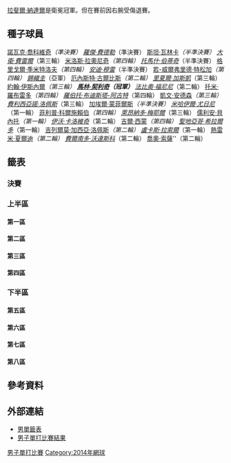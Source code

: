 {{GrandSlamEvents|2014|美國網球公開賽|
 | defchamp = {{flagicon|ESP}} [[拉斐爾·納達爾|拉斐爾·納達爾]]
 | champ  = {{flagicon|CRO}} [[馬林·契利奇|馬林·契利奇]]
 | runner = {{flagicon|JPN}} [[錦織圭|錦織圭]]
 | score  = 6–3, 6–3, 6–3
 | before_name = 美國網球公開賽男子單打比賽
 | after_name = 美國網球公開賽男子單打比賽
}}

{{main|2014年美國網球公開賽}}

[[拉斐爾·納達爾|拉斐爾·納達爾]]是衛冕冠軍。但在賽前因右腕受傷退賽。

== 種子球員 ==
{{col-begin}}
{{col-2}}
{{seeds|1|1}} {{flagicon|SRB}} [[諾瓦克·喬科維奇|諾瓦克·喬科維奇]]''（準決賽）
{{seeds|2|8}} {{flagicon|SUI}} [[羅傑·費德勒|羅傑·費德勒]]''（準決賽）
{{seeds|3|3}} {{flagicon|SUI}} [[斯坦·瓦林卡|斯坦·瓦林卡]]''（半準決賽）
{{seeds|4|6}} {{flagicon|ESP}} [[大衛·費雷爾|大衛·費雷爾]]''（第三輪）
{{seeds|5|4}} {{flagicon|CAN}} [[米洛斯·拉奧尼奇|米洛斯·拉奧尼奇]]''（第四輪）
{{seeds|6|5}} {{flagicon|CZE}} [[托馬什·伯蒂奇|托馬什·伯蒂奇]]''（半準決賽）
{{seeds|7|7}} {{flagicon|BUL}} [[格里戈爾·季米特洛夫|格里戈爾·季米特洛夫]]''（第四輪）
{{seeds|8|2}} {{flagicon|GBR}} [[安迪·穆雷|安迪·穆雷]]''（半準決賽）
{{seeds|9|2}} {{flagicon|FRA}} [[若-威爾弗里德·特松加|若-威爾弗里德·特松加]]''（第四輪）
{{seeds|10|4}} {{flagicon|JPN}} [[錦織圭|錦織圭]]''（亞軍）
{{seeds|11|5}} {{flagicon|LAT}} [[厄內斯特·古爾比斯|厄內斯特·古爾比斯]]''（第二輪） 
{{seeds|12|7}} {{flagicon|FRA}} [[里夏爾·加斯凱|里夏爾·加斯凱]]''（第三輪）
{{seeds|13|1}} {{flagicon|USA}} [[約翰·伊斯內爾|約翰·伊斯內爾]]''（第三輪）
{{seeds|14|6}} {{flagicon|CRO}} '''[[馬林·契利奇|馬林·契利奇]]（冠軍）'''
{{seeds|15|8}} {{flagicon|ITA}} [[法比奧·福尼尼|法比奧·福尼尼]]''（第二輪）
{{seeds|16|3}} {{flagicon|ESP}} [[托米·羅布雷多|托米·羅布雷多]]''（第四輪）
{{col-2}}
{{seeds|17|8}} {{flagicon|ESP}} [[羅伯托·布迪斯塔-阿古特|羅伯托·布迪斯塔-阿古特]]''（第四輪）
{{seeds|18|6}} {{flagicon|RSA}} [[凱文·安德森|凱文·安德森]]''（第三輪）
{{seeds|19|5}} {{flagicon|ESP}} [[費利西亞諾·洛佩斯|費利西亞諾·洛佩斯]]''（第三輪）
{{seeds|20|7}} {{flagicon|FRA}} [[加埃爾·蒙菲爾斯|加埃爾·蒙菲爾斯]]''（半準決賽）
{{seeds|21|3}} {{flagicon|RUS}} [[米哈伊爾·尤日尼|米哈伊爾·尤日尼]]''（第一輪）
{{seeds|22|1}} {{flagicon|GER}} [[菲利普·科爾施賴伯|菲利普·科爾施賴伯]]''（第四輪）
{{seeds|23|4}} {{flagicon|ARG}} [[萊昂納多·梅耶爾|萊昂納多·梅耶爾]]''（第三輪）
{{seeds|24|2}} {{flagicon|FRA}} [[儒利安·貝內托|儒利安·貝內托]]''（第一輪）
{{seeds|25|8}} {{flagicon|CRO}} [[伊沃·卡洛維奇|伊沃·卡洛維奇]]''（第二輪）
{{seeds|26|6}} {{flagicon|FRA}} [[吉爾·西蒙|吉爾·西蒙]]''（第四輪）
{{seeds|27|5}} {{flagicon|COL}} [[聖地亞哥·希拉爾多|聖地亞哥·希拉爾多]]''（第一輪）
{{seeds|28|1}} {{flagicon|ESP}} [[吉列爾莫·加西亞·洛佩斯|吉列爾莫·加西亞·洛佩斯]]''（第二輪）
{{seeds|29|4}} {{flagicon|CZE}} [[盧卡斯·拉索爾|盧卡斯·拉索爾]]''（第一輪）
{{seeds|30|3}} {{flagicon|FRA}} [[熱雷米·夏爾迪|熱雷米·夏爾迪]]''（第二輪）
{{seeds|31|2}} {{flagicon|ESP}} [[費爾南多·沃達斯科|費爾南多·沃達斯科]]''（第二輪）
{{seeds|32|7}} {{flagicon|POR}} [[喬奧·索薩|喬奧·索薩]]''（第二輪）
{{col-end}}

==籤表==
{{Draw key}}

===決賽===
{{8TeamBracket-Tennis5
| RD1=八強
| RD2=四強
| RD3=決賽
| team-width=175

| RD1-seed1=1
| RD1-team1={{flagicon|SRB}} '''[[諾瓦克·喬科維奇|諾瓦克·喬科維奇]]'''
| RD1-score1-1='''7<sup>7'''</sup>
| RD1-score1-2=6<sup>1</sup>
| RD1-score1-3='''6'''
| RD1-score1-4='''6'''
| RD1-score1-5=
| RD1-seed2=8
| RD1-team2={{flagicon|GBR}} [[安迪·莫瑞|安迪·莫瑞]]
| RD1-score2-1=6<sup>1</sup>
| RD1-score2-2='''7<sup>7</sup>
| RD1-score2-3=2
| RD1-score2-4=4
| RD1-score2-5=

| RD1-seed3=3
| RD1-team3={{flagicon|SUI}} [[斯坦·瓦林卡|斯坦·瓦林卡]]
| RD1-score3-1='''6
| RD1-score3-2=5
| RD1-score3-3=6<sup>7</sup>
| RD1-score3-4='''7<sup>7'''</sup>
| RD1-score3-5=4
| RD1-seed4=10
| RD1-team4='''{{flagicon|JPN}} [[錦織圭|錦織圭]]
| RD1-score4-1=3
| RD1-score4-2='''7
| RD1-score4-3='''7<sup>9</sup>
| RD1-score4-4=6<sup>5</sup>
| RD1-score4-5='''6

| RD1-seed5=6
| RD1-team5={{flagicon|CZE}} [[托馬什·貝爾迪赫|托馬什·貝爾迪赫]]
| RD1-score5-1=2
| RD1-score5-2=4
| RD1-score5-3=6<sup>4</sup>
| RD1-score5-4=
| RD1-score5-5=
| RD1-seed6=14
| RD1-team6={{flagicon|CRO}} [[馬林·契利奇|馬林·契利奇]]
| RD1-score6-1='''6
| RD1-score6-2='''6
| RD1-score6-3='''7<sup>7</sup>
| RD1-score6-4=
| RD1-score6-5=

| RD1-seed7=20
| RD1-team7={{flagicon|FRA}} [[加埃爾·蒙菲爾斯|加埃爾·蒙菲爾斯]]
| RD1-score7-1='''6
| RD1-score7-2='''6
| RD1-score7-3=4
| RD1-score7-4=5
| RD1-score7-5=2
| RD1-seed8=2
| RD1-team8={{flagicon|SUI}} [[羅傑·費德勒|羅傑·費德勒]]
| RD1-score8-1=4
| RD1-score8-2=3
| RD1-score8-3='''6
| RD1-score8-4='''7
| RD1-score8-5='''6

| RD2-seed1=1
| RD2-team1={{flagicon|SRB}} [[諾瓦克·喬科維奇|諾瓦克·喬科維奇]]
| RD2-score1-1=4
| RD2-score1-2='''6
| RD2-score1-3=6<sup>4</sup>
| RD2-score1-4=3
| RD2-score1-5=
| RD2-seed2=10
| RD2-team2='''{{flagicon|JPN}} [[錦織圭|錦織圭]]
| RD2-score2-1='''6
| RD2-score2-2=1
| RD2-score2-3='''7<sup>7</sup>
| RD2-score2-4='''6
| RD2-score2-5=

| RD2-seed3=14
| RD2-team3='''{{flagicon|CRO}} [[馬林·契利奇|馬林·契利奇]]
| RD2-score3-1='''6
| RD2-score3-2='''6
| RD2-score3-3='''6
| RD2-score3-4=
| RD2-score3-5=
| RD2-seed4=2
| RD2-team4={{flagicon|SUI}} [[羅傑·費德勒|羅傑·費德勒]]
| RD2-score4-1=3
| RD2-score4-2=4
| RD2-score4-3=4
| RD2-score4-4=
| RD2-score4-5=

| RD3-seed1=10
| RD3-team1={{flagicon|JPN}} [[錦織圭|錦織圭]]
| RD3-score1-1=3
| RD3-score1-2=3
| RD3-score1-3=3
| RD3-score1-4=
| RD3-score1-5=
| RD3-seed2=14
| RD3-team2={{flagicon|CRO}} '''[[馬林·契利奇|馬林·契利奇]]
| RD3-score2-1='''6
| RD3-score2-2='''6
| RD3-score2-3='''6
| RD3-score2-4=
| RD3-score2-5=
}}

===上半區===
====第一區====
{{16TeamBracket-Compact-Tennis5
| RD1=第一輪
| RD2=第二輪
| RD3=第三輪
| RD4=第四輪
| RD1-seed01=1
| RD1-team01={{flagicon|SRB}} '''[[諾瓦克·喬科維奇|諾瓦克·喬科維奇]]
| RD1-score01-1='''6
| RD1-score01-2='''6
| RD1-score01-3='''6
| RD1-score01-4=
| RD1-score01-5=
| RD1-seed02=
| RD1-team02={{flagicon|ARG}} [[迪亞哥·塞巴斯蒂安·施瓦茲曼|迪亞哥·塞巴斯蒂安·施瓦茲曼]]
| RD1-score02-1=1
| RD1-score02-2=2
| RD1-score02-3=4
| RD1-score02-4=
| RD1-score02-5=

| RD1-seed03=
| RD1-team03={{flagicon|LUX}} [[吉爾·穆勒|吉爾·穆勒]]
| RD1-score03-1='''7<sup>9</sup>
| RD1-score03-2=5
| RD1-score03-3=6<sup>6</sup>
| RD1-score03-4='''7<sup>7</sup>
| RD1-score03-5=1
| RD1-seed04=
| RD1-team04='''{{flagicon|FRA}} [[保羅-亨利·馬蒂厄|保羅-亨利·馬蒂厄]]'''
| RD1-score04-1=6<sup>7</sup>
| RD1-score04-2='''7
| RD1-score04-3='''7<sup>8</sup>
| RD1-score04-4=6<sup>5</sup>
| RD1-score04-5='''6

| RD1-seed05=
| RD1-team05={{flagicon|ARG}} [[馬西莫·岡薩雷斯|馬西莫·岡薩雷斯]]
| RD1-score05-1=2
| RD1-score05-2='''6
| RD1-score05-3=4
| RD1-score05-4='''6
| RD1-score05-5=3
| RD1-seed06=
| RD1-team06='''{{flagicon|USA}} [[薩姆·奎里|薩姆·奎里]]
| RD1-score06-1='''6
| RD1-score06-2=4
| RD1-score06-3='''6
| RD1-score06-4=4
| RD1-score06-5='''6

| RD1-seed07=
| RD1-team07={{flagicon|TPE}} [[盧彥勳|盧彥勳]]
| RD1-score07-1=4
| RD1-score07-2=2
| RD1-score07-3=2
| RD1-score07-4=
| RD1-score07-5=
| RD1-seed08=28
| RD1-team08='''{{flagicon|ESP}} [[吉列爾莫·加西亞·洛佩斯|吉列爾莫·加西亞·洛佩斯]]
| RD1-score08-1='''6
| RD1-score08-2='''6
| RD1-score08-3='''6
| RD1-score08-4=
| RD1-score08-5=

| RD1-seed09=22
| RD1-team09='''{{nowrap|{{flagicon|GER}} [[菲利普·科爾施賴伯|菲利普·科爾施賴伯]]}}
| RD1-score09-1='''6
| RD1-score09-2='''7<sup>7</sup>
| RD1-score09-3='''6
| RD1-score09-4=
| RD1-score09-5=
| RD1-seed10=Q
| RD1-team10={{flagicon|ARG}} [[法昆多·巴尼斯|法昆多·巴尼斯]]
| RD1-score10-1=2
| RD1-score10-2=6<sup>3</sup>
| RD1-score10-3=3
| RD1-score10-4=
| RD1-score10-5=

| RD1-seed11=WC
| RD1-team11='''{{flagicon|FRA}} [[米卡埃爾·洛德拉|米卡埃爾·洛德拉]]
| RD1-score11-1='''6
| RD1-score11-2='''6
| RD1-score11-3='''7
| RD1-score11-4=
| RD1-score11-5=
| RD1-seed12=
| RD1-team12={{nowrap|{{flagicon|ESP}} [[丹尼爾·希梅諾-特拉維爾|丹尼爾·希梅諾-特拉維爾]]}}
| RD1-score12-1=4
| RD1-score12-2=3
| RD1-score12-3=5
| RD1-score12-4=
| RD1-score12-5=

| RD1-seed13=
| RD1-team13={{flagicon|KAZ}} [[米哈伊爾·庫庫什金|米哈伊爾·庫庫什金]]
| RD1-score13-1='''6
| RD1-score13-2='''6
| RD1-score13-3=3
| RD1-score13-4=3
| RD1-score13-5=5
| RD1-seed14=
| RD1-team14='''{{flagicon|GER}} [[楊-萊納德·史卓夫|楊-萊納德·史卓夫]]
| RD1-score14-1=2
| RD1-score14-2=3
| RD1-score14-3='''6
| RD1-score14-4='''6
| RD1-score14-5='''7

| RD1-seed15=WC
| RD1-team15={{flagicon|USA}} [[馬科斯·吉隆|馬科斯·吉隆]]
| RD1-score15-1=6<sup>5</sup>
| RD1-score15-2=2
| RD1-score15-3=6<sup>2</sup>
| RD1-score15-4=
| RD1-score15-5=
| RD1-seed16=13
| RD1-team16='''{{flagicon|USA}} [[約翰·伊斯內爾|約翰·伊斯內爾]]
| RD1-score16-1='''7<sup>7</sup>
| RD1-score16-2='''6
| RD1-score16-3='''7<sup>7</sup>
| RD1-score16-4=
| RD1-score16-5=

| RD2-seed01=1
| RD2-team01='''{{flagicon|SRB}} [[諾瓦克·喬科維奇|諾瓦克·喬科維奇]]
| RD2-score01-1='''6
| RD2-score01-2='''6
| RD2-score01-3='''6
| RD2-score01-4=
| RD2-score01-5=
| RD2-seed02=
| RD2-team02={{flagicon|FRA}} [[保羅-亨利·馬蒂厄|保羅-亨利·馬蒂厄]]
| RD2-score02-1=1
| RD2-score02-2=3
| RD2-score02-3=0
| RD2-score02-4=
| RD2-score02-5=

| RD2-seed03=
| RD2-team03='''{{flagicon|USA}} [[薩姆·奎里|薩姆·奎里]]
| RD2-score03-1='''6
| RD2-score03-2='''6
| RD2-score03-3='''6
| RD2-score03-4=
| RD2-score03-5=
| RD2-seed04=28
| RD2-team04={{flagicon|ESP}} [[吉列爾莫·加西亞·洛佩斯|吉列爾莫·加西亞·洛佩斯]]
| RD2-score04-1=3
| RD2-score04-2=4
| RD2-score04-3=4
| RD2-score04-4=
| RD2-score04-5=

| RD2-seed05=22
| RD2-team05='''{{nowrap|{{flagicon|GER}} [[菲利普·科爾施賴伯|菲利普·科爾施賴伯]]}}
| RD2-score05-1='''6
| RD2-score05-2=0
| RD2-score05-3=
| RD2-score05-4=
| RD2-score05-5=
| RD2-seed06=WC
| RD2-team06={{flagicon|FRA}} [[米卡埃爾·洛德拉|米卡埃爾·洛德拉]]
| RD2-score06-1=2
| RD2-score06-2=0<sup>r</sup>
| RD2-score06-3=
| RD2-score06-4=
| RD2-score06-5=

| RD2-seed07=
| RD2-team07={{flagicon|GER}} [[楊-萊納德·史卓夫|楊-萊納德·史卓夫]]
| RD2-score07-1=6<sup>5</sup>
| RD2-score07-2=4
| RD2-score07-3=2
| RD2-score07-4=
| RD2-score07-5=
| RD2-seed08=13
| RD2-team08='''{{flagicon|USA}} [[約翰·伊斯內爾|約翰·伊斯內爾]]
| RD2-score08-1='''7<sup>7</sup>
| RD2-score08-2='''6
| RD2-score08-3='''6
| RD2-score08-4=
| RD2-score08-5=

| RD3-seed01=1
| RD3-team01='''{{flagicon|SRB}} [[諾瓦克·喬科維奇|諾瓦克·喬科維奇]]
| RD3-score01-1='''6
| RD3-score01-2='''6
| RD3-score01-3='''6
| RD3-score01-4=
| RD3-score01-5=
| RD3-seed02=
| RD3-team02={{flagicon|USA}} [[薩姆·奎里|薩姆·奎里]]
| RD3-score02-1=3
| RD3-score02-2=2
| RD3-score02-3=2
| RD3-score02-4=
| RD3-score02-5=

| RD3-seed03=22
| RD3-team03='''{{nowrap|{{flagicon|GER}} [[菲利普·科爾施賴伯|菲利普·科爾施賴伯]]}}
| RD3-score03-1='''7<sup>7</sup>
| RD3-score03-2=4
| RD3-score03-3='''7<sup>7</sup>
| RD3-score03-4='''7<sup>7</sup>
| RD3-score03-5=
| RD3-seed04=13
| RD3-team04={{flagicon|USA}} [[約翰·伊斯內爾|約翰·伊斯內爾]]
| RD3-score04-1=6<sup>4</sup>
| RD3-score04-2='''6
| RD3-score04-3=6<sup>2</sup>
| RD3-score04-4=6<sup>4</sup>
| RD3-score04-5=

| RD4-seed01=1
| RD4-team01='''{{flagicon|SRB}} [[諾瓦克·喬科維奇|諾瓦克·喬科維奇]]
| RD4-score01-1='''6
| RD4-score01-2='''7
| RD4-score01-3='''6
| RD4-score01-4=
| RD4-score01-5=
| RD4-seed02=22
| RD4-team02={{nowrap|{{flagicon|GER}} [[菲利普·科爾施賴伯|菲利普·科爾施賴伯]]}}
| RD4-score02-1=1
| RD4-score02-2=5
| RD4-score02-3=4
| RD4-score02-4=
| RD4-score02-5=
}}

====第二區====
{{16TeamBracket-Compact-Tennis5
| RD1=第一輪
| RD2=第二輪
| RD3=第三輪
| RD4=第四輪

| RD1-seed01=9
| RD1-team01='''{{flagicon|FRA}} [[若-威爾弗里德·特松加|若-威爾弗里德·特松加]]
| RD1-score01-1='''6
| RD1-score01-2=4
| RD1-score01-3='''7<sup>7</sup>
| RD1-score01-4='''6
| RD1-score01-5=
| RD1-seed02=
| RD1-team02={{flagicon|ARG}} [[胡安·摩納哥|胡安·摩納哥]]
| RD1-score02-1=3
| RD1-score02-2='''6
| RD1-score02-3=6<sup>2</sup>
| RD1-score02-4=1
| RD1-score02-5=

| RD1-seed03=Q
| RD1-team03={{flagicon|IRL}} {{link-en|James McGee|James McGee (tennis)}}
| RD1-score03-1='''6
| RD1-score03-2=2
| RD1-score03-3=1
| RD1-score03-4=6<sup>3</sup>
| RD1-score03-5=
| RD1-seed04=
| RD1-team04='''{{flagicon|KAZ}} [[亞歷山大·內多維耶斯索夫|亞歷山大·內多維耶斯索夫]]
| RD1-score04-1=4
| RD1-score04-2='''6
| RD1-score04-3='''6
| RD1-score04-4='''7<sup>7</sup>
| RD1-score04-5=

| RD1-seed05= 
| RD1-team05='''{{nowrap|{{flagicon|ESP}} [[巴勃羅·卡雷尼奧-巴斯達|巴勃羅·卡雷尼奧-巴斯達]]}}
| RD1-score05-1='''6
| RD1-score05-2=4
| RD1-score05-3='''6
| RD1-score05-4='''7<sup>7</sup>
| RD1-score05-5=
| RD1-seed06=Q
| RD1-team06={{flagicon|GER}} [[安德烈亞斯·貝克|安德烈亞斯·貝克]]
| RD1-score06-1=3
| RD1-score06-2='''6
| RD1-score06-3=2
| RD1-score06-4=6<sup>0</sup>
| RD1-score06-5=

| RD1-seed07= 
| RD1-team07='''{{flagicon|FRA}} [[伯諾瓦·帕爾雷|伯諾瓦·帕爾雷]]
| RD1-score07-1='''7<sup>7</sup>
| RD1-score07-2=5
| RD1-score07-3='''6
| RD1-score07-4=4
| RD1-score07-5='''6
| RD1-seed08=24
| RD1-team08={{flagicon|FRA}} [[儒利安·貝內托|儒利安·貝內托]]
| RD1-score08-1=6<sup>4</sup>
| RD1-score08-2='''7
| RD1-score08-3=4
| RD1-score08-4='''6
| RD1-score08-5=4

| RD1-seed09=31
| RD1-team09='''{{flagicon|ESP}} [[費爾南多·貝爾達斯科|費爾南多·貝爾達斯科]]
| RD1-score09-1='''6
| RD1-score09-2=3
| RD1-score09-3='''7
| RD1-score09-4=1
| RD1-score09-5='''6
| RD1-seed10=
| RD1-team10={{flagicon|SLO}} [[布拉澤·羅拉|布拉澤·羅拉]]
| RD1-score10-1=3
| RD1-score10-2='''6
| RD1-score10-3=5
| RD1-score10-4='''6
| RD1-score10-5=4

| RD1-seed11=
| RD1-team11={{flagicon|USA}} [[布拉德利·克拉恩|布拉德利·克拉恩]]
| RD1-score11-1=4
| RD1-score11-2='''6
| RD1-score11-3=3
| RD1-score11-4=5
| RD1-score11-5=
| RD1-seed12=
| RD1-team12='''{{flagicon|RUS}} [[安德烈·庫茲涅佐夫_(網球運動員)|安德烈·庫茲涅佐夫]]
| RD1-score12-1='''6
| RD1-score12-2=4
| RD1-score12-3='''6
| RD1-score12-4='''7
| RD1-score12-5=

| RD1-seed13=Q
| RD1-team13='''{{flagicon|GER}} [[馬蒂亞斯·巴興格|馬蒂亞斯·巴興格]]
| RD1-score13-1='''6
| RD1-score13-2='''6
| RD1-score13-3='''6
| RD1-score13-4=
| RD1-score13-5=
| RD1-seed14=
| RD1-team14={{flagicon|CZE}} [[拉德克·史坦帕尼克|拉德克·史坦帕尼克]]
| RD1-score14-1=3
| RD1-score14-2=2
| RD1-score14-3=2
| RD1-score14-4=
| RD1-score14-5=

| RD1-seed15=
| RD1-team15={{flagicon|NED}} [[羅賓·哈塞|羅賓·哈塞]]
| RD1-score15-1=3
| RD1-score15-2=6<sup>6</sup>
| RD1-score15-3='''6
| RD1-score15-4=5
| RD1-score15-5=
| RD1-seed16=8
| RD1-team16='''{{flagicon|GBR}} [[安迪·莫瑞|安迪·莫瑞]]
| RD1-score16-1='''6
| RD1-score16-2='''7<sup>8</sup>
| RD1-score16-3=1
| RD1-score16-4='''7
| RD1-score16-5=

| RD2-seed01=9
| RD2-team01='''{{flagicon|FRA}} [[若-威爾弗里德·特松加|若-威爾弗里德·特松加]]
| RD2-score01-1='''6
| RD2-score01-2='''6
| RD2-score01-3='''6
| RD2-score01-4=
| RD2-score01-5=
| RD2-seed02=
| RD2-team02={{flagicon|KAZ}} [[亞歷山大·內多維耶斯索夫|亞歷山大·內多維耶斯索夫]]
| RD2-score02-1=3
| RD2-score02-2=4
| RD2-score02-3=4
| RD2-score02-4=
| RD2-score02-5=

| RD2-seed03=
| RD2-team03='''{{nowrap|{{flagicon|ESP}} [[巴勃羅·卡雷尼奧-巴斯達|巴勃羅·卡雷尼奧-巴斯達]]}}
| RD2-score03-1='''6
| RD2-score03-2='''6
| RD2-score03-3=3
| RD2-score03-4='''6
| RD2-score03-5=
| RD2-seed04=
| RD2-team04={{flagicon|FRA}} [[伯諾瓦·帕爾雷|伯諾瓦·帕爾雷]]
| RD2-score04-1=1
| RD2-score04-2=4
| RD2-score04-3='''6
| RD2-score04-4=3
| RD2-score04-5=

| RD2-seed05=31
| RD2-team05={{flagicon|ESP}} [[費爾南多·貝爾達斯科|費爾南多·貝爾達斯科]]
| RD2-score05-1=3
| RD2-score05-2='''6
| RD2-score05-3='''6
| RD2-score05-4=5
| RD2-score05-5=3
| RD2-seed06=
| RD2-team06='''{{flagicon|RUS}} [[安德烈·庫茲涅佐夫_(網球運動員)|安德烈·庫茲涅佐夫]]
| RD2-score06-1='''6
| RD2-score06-2=4
| RD2-score06-3=4
| RD2-score06-4='''7
| RD2-score06-5='''6

| RD2-seed07=Q
| RD2-team07={{flagicon|GER}} [[馬蒂亞斯·巴興格|馬蒂亞斯·巴興格]]
| RD2-score07-1=3
| RD2-score07-2=3
| RD2-score07-3=4
| RD2-score07-4=
| RD2-score07-5=
| RD2-seed08=8
| RD2-team08='''{{flagicon|GBR}} [[安迪·莫瑞|安迪·莫瑞]]
| RD2-score08-1='''6
| RD2-score08-2='''6
| RD2-score08-3='''6
| RD2-score08-4=
| RD2-score08-5=

| RD3-seed01=9
| RD3-team01='''{{flagicon|FRA}} [[若-威爾弗里德·特松加|若-威爾弗里德·特松加]]
| RD3-score01-1='''6
| RD3-score01-2='''6
| RD3-score01-3='''6
| RD3-score01-4=
| RD3-score01-5=
| RD3-seed02=
| RD3-team02={{nowrap|{{flagicon|ESP}} [[巴勃羅·卡雷尼奧-巴斯達|巴勃羅·卡雷尼奧-巴斯達]]}}
| RD3-score02-1=4
| RD3-score02-2=4
| RD3-score02-3=4
| RD3-score02-4=
| RD3-score02-5=

| RD3-seed03=
| RD3-team03={{flagicon|RUS}} [[安德烈·庫茲涅佐夫_(網球運動員)|安德烈·庫茲涅佐夫]]
| RD3-score03-1=1
| RD3-score03-2=5
| RD3-score03-3='''6
| RD3-score03-4=2
| RD3-score03-5=
| RD3-seed04=8
| RD3-team04='''{{flagicon|GBR}} [[安迪·莫瑞|安迪·莫瑞]]
| RD3-score04-1='''6
| RD3-score04-2='''7
| RD3-score04-3=4
| RD3-score04-4='''6
| RD3-score04-5=

| RD4-seed01=9
| RD4-team01={{nowrap|{{flagicon|FRA}} [[若-威爾弗里德·特松加|若-威爾弗里德·特松加]]}}
| RD4-score01-1=5
| RD4-score01-2=5
| RD4-score01-3=4
| RD4-score01-4=
| RD4-score01-5=
| RD4-seed02=8
| RD4-team02='''{{flagicon|GBR}} [[安迪·莫瑞|安迪·莫瑞]]
| RD4-score02-1='''7
| RD4-score02-2='''7
| RD4-score02-3='''6
| RD4-score02-4=
| RD4-score02-5=
}}

====第三區====
{{16TeamBracket-Compact-Tennis5
| RD1=第一輪
| RD2=第二輪
| RD3=第三輪
| RD4=第四輪

| RD1-seed01=3
| RD1-team01='''{{flagicon|SUI}} [[斯坦·瓦林卡|斯坦·瓦林卡]] 
| RD1-score01-1='''6
| RD1-score01-2='''7<sup>8</sup>
| RD1-score01-3='''7<sup>7</sup>
| RD1-score01-4=
| RD1-score01-5=
| RD1-seed02=
| RD1-team02={{flagicon|CZE}} [[吉力·維斯利|吉力·維斯利]]
| RD1-score02-1=2
| RD1-score02-2=6<sup>6</sup>
| RD1-score02-3=6<sup>3</sup>
| RD1-score02-4=
| RD1-score02-5=

| RD1-seed03=
| RD1-team03='''{{flagicon|BRA}} [[托馬斯·貝魯奇|托馬斯·貝魯奇]]
| RD1-score03-1='''7<sup>7</sup>
| RD1-score03-2='''6
| RD1-score03-3='''6
| RD1-score03-4=
| RD1-score03-5=
| RD1-seed04=
| RD1-team04={{flagicon|FRA}} [[尼古拉·馬俞|尼古拉·馬俞]]
| RD1-score04-1=6<sup>4</sup>
| RD1-score04-2=4
| RD1-score04-3=1
| RD1-score04-4=
| RD1-score04-5=

| RD1-seed05=
| RD1-team05='''{{flagicon|SLO}} [[布拉日·卡夫契維奇|布拉日·卡夫契維奇]]
| RD1-score05-1='''7
| RD1-score05-2='''6
| RD1-score05-3='''6
| RD1-score05-4=
| RD1-score05-5=
| RD1-seed06=
| RD1-team06={{flagicon|USA}} [[唐納德·揚|唐納德·揚]]
| RD1-score06-1=5
| RD1-score06-2=4
| RD1-score06-3=4
| RD1-score06-4=
| RD1-score06-5=

| RD1-seed07=
| RD1-team07={{flagicon|COL}} [[亞歷杭德羅·法亞|亞歷杭德羅·法亞]]
| RD1-score07-1='''7<sup>7</sup>
| RD1-score07-2=2
| RD1-score07-3=5
| RD1-score07-4=4
| RD1-score07-5=
| RD1-seed08=30
| RD1-team08='''{{flagicon|FRA}} [[熱雷米·夏爾迪|熱雷米·夏爾迪]]
| RD1-score08-1=6<sup>5</sup>
| RD1-score08-2='''6
| RD1-score08-3='''7
| RD1-score08-4='''6
| RD1-score08-5=

| RD1-seed09=21
| RD1-team09={{flagicon|RUS}} [[米哈伊爾·尤日尼|米哈伊爾·尤日尼]]
| RD1-score09-1=5
| RD1-score09-2=6<sup>4</sup>
| RD1-score09-3='''6
| RD1-score09-4=6<sup>1</sup>
| RD1-score09-5=
| RD1-seed10=
| RD1-team10='''{{flagicon|AUS}} [[尼克·基爾喬斯|尼克·基爾喬斯]]
| RD1-score10-1='''7
| RD1-score10-2='''7<sup>7</sup>
| RD1-score10-3=2
| RD1-score10-4='''7<sup>7</sup>
| RD1-score10-5=

| RD1-seed11=
| RD1-team11={{flagicon|UKR}} [[謝爾蓋·斯坦高夫斯基|謝爾蓋·斯坦高夫斯基]]
| RD1-score11-1=3
| RD1-score11-2=1
| RD1-score11-3=4
| RD1-score11-4=
| RD1-score11-5=
| RD1-seed12=
| RD1-team12='''{{flagicon|ITA}} [[安德烈亞斯·塞皮|安德烈亞斯·塞皮]]
| RD1-score12-1='''6
| RD1-score12-2='''6
| RD1-score12-3='''6
| RD1-score12-4=
| RD1-score12-5=

| RD1-seed13=
| RD1-team13='''{{flagicon|ITA}} [[西莫內·博萊利|西莫內·博萊利]]
| RD1-score13-1=2
| RD1-score13-2='''6
| RD1-score13-3='''6
| RD1-score13-4=3
| RD1-score13-5='''6
| RD1-seed14=
| RD1-team14={{flagicon|CAN}} [[華塞克·波斯比希爾|華塞克·波斯比希爾]]
| RD1-score14-1='''6
| RD1-score14-2=4
| RD1-score14-3=2
| RD1-score14-4='''6
| RD1-score14-5=3

| RD1-seed15=
| RD1-team15={{nowrap|{{flagicon|FRA}} [[愛德華·羅傑-瓦塞林|愛德華·羅傑-瓦塞林]]}}
| RD1-score15-1=4
| RD1-score15-2=3
| RD1-score15-3=4
| RD1-score15-4=
| RD1-score15-5=
| RD1-seed16=16
| RD1-team16='''{{flagicon|ESP}} [[托米·羅布雷多|托米·羅布雷多]]
| RD1-score16-1='''6
| RD1-score16-2='''6
| RD1-score16-3='''6
| RD1-score16-4=
| RD1-score16-5=

| RD2-seed01=3
| RD2-team01='''{{nowrap|{{flagicon|SUI}} [[斯坦·瓦林卡|斯坦·瓦林卡]]}}
| RD2-score01-1='''6
| RD2-score01-2='''6
| RD2-score01-3=3
| RD2-score01-4='''7<sup>7</sup>
| RD2-score01-5=
| RD2-seed02=
| RD2-team02={{flagicon|BRA}} [[托馬斯·貝魯奇|托馬斯·貝魯奇]]
| RD2-score02-1=3
| RD2-score02-2=4
| RD2-score02-3='''6
| RD2-score02-4=6<sup>1</sup>
| RD2-score02-5=

| RD2-seed03=
| RD2-team03='''{{flagicon|SLO}} [[布拉日·卡夫契維奇|布拉日·卡夫契維奇]]
| RD2-score03-1='''6
| RD2-score03-2='''7<sup>8</sup>
| RD2-score03-3='''6
| RD2-score03-4=
| RD2-score03-5=
| RD2-seed04=30
| RD2-team04={{flagicon|FRA}} [[熱雷米·夏爾迪|熱雷米·夏爾迪]]
| RD2-score04-1=2
| RD2-score04-2=6<sup>6</sup>
| RD2-score04-3=3
| RD2-score04-4=
| RD2-score04-5=

| RD2-seed05=
| RD2-team05='''{{flagicon|AUS}} [[尼克·基爾喬斯|尼克·基爾喬斯]]'''
| RD2-score05-1='''6
| RD2-score05-2='''7<sup>7</sup>
| RD2-score05-3='''6
| RD2-score05-4=
| RD2-score05-5=
| RD2-seed06=
| RD2-team06={{flagicon|ITA}} [[安德烈亞斯·塞皮|安德烈亞斯·塞皮]]
| RD2-score06-1=4
| RD2-score06-2=6<sup>2</sup>
| RD2-score06-3=4
| RD2-score06-4=
| RD2-score06-5=

| RD2-seed07=
| RD2-team07={{flagicon|ITA}} [[西莫內·博萊利|西莫內·博萊利]]
| RD2-score07-1='''7
| RD2-score07-2='''7<sup>7</sup>
| RD2-score07-3=4
| RD2-score07-4=3
| RD2-score07-5=2
| RD2-seed08=16
| RD2-team08='''{{flagicon|ESP}} [[托米·羅布雷多|托米·羅布雷多]]
| RD2-score08-1=5
| RD2-score08-2=6<sup>5</sup>
| RD2-score08-3='''6
| RD2-score08-4='''6
| RD2-score08-5='''6

| RD3-seed01=3
| RD3-team01='''{{nowrap|{{flagicon|SUI}} [[斯坦·瓦林卡|斯坦·瓦林卡]]}}
| RD3-score01-1=<small>w/o</small>
| RD3-score01-2=
| RD3-score01-3=
| RD3-score01-4=
| RD3-score01-5=
| RD3-seed02=
| RD3-team02={{flagicon|SLO}} [[布拉日·卡夫契維奇|布拉日·卡夫契維奇]]
| RD3-score02-1=
| RD3-score02-2=
| RD3-score02-3=
| RD3-score02-4=
| RD3-score02-5=

| RD3-seed03=
| RD3-team03={{flagicon|AUS}} [[尼克·基爾喬斯|尼克·基爾喬斯]]
| RD3-score03-1='''6
| RD3-score03-2=3
| RD3-score03-3=6<sup>4</sup>
| RD3-score03-4=3
| RD3-score03-5=
| RD3-seed04=16
| RD3-team04='''{{flagicon|ESP}} [[托米·羅布雷多|托米·羅布雷多]]
| RD3-score04-1=3
| RD3-score04-2='''6
| RD3-score04-3='''7<sup>7</sup>
| RD3-score04-4='''6
| RD3-score04-5=

| RD4-seed01=3
| RD4-team01='''{{nowrap|{{flagicon|SUI}} [[斯坦·瓦林卡|斯坦·瓦林卡]]}}
| RD4-score01-1='''7
| RD4-score01-2=4
| RD4-score01-3='''7<sup>9</sup>
| RD4-score01-4='''6
| RD4-score01-5=
| RD4-seed02=16
| RD4-team02={{flagicon|ESP}} [[托米·羅布雷多|托米·羅布雷多]]
| RD4-score02-1=5
| RD4-score02-2='''6
| RD4-score02-3=6<sup>7</sup>
| RD4-score02-4=2
| RD4-score02-5=
}}

====第四區====
{{16TeamBracket-Compact-Tennis5
| RD1=第一輪
| RD2=第二輪
| RD3=第三輪
| RD4=第四輪

| RD1-seed01=10
| RD1-team01='''{{flagicon|JPN}} [[錦織圭|錦織圭]]
| RD1-score01-1='''6
| RD1-score01-2='''6
| RD1-score01-3='''6
| RD1-score01-4=
| RD1-score01-5=
| RD1-seed02=WC
| RD1-team02={{flagicon|USA}} [[韋恩·奧德斯尼克|韋恩·奧德斯尼克]]
| RD1-score02-1=2
| RD1-score02-2=4
| RD1-score02-3=2
| RD1-score02-4=
| RD1-score02-5=

| RD1-seed03=
| RD1-team03='''{{flagicon|ESP}} [[巴勃羅·安杜哈爾|巴勃羅·安杜哈爾]]
| RD1-score03-1='''6
| RD1-score03-2=3
| RD1-score03-3='''6
| RD1-score03-4=0
| RD1-score03-5=
| RD1-seed04=
| RD1-team04={{flagicon|USA}} [[傑克·索克|傑克·索克]]
| RD1-score04-1=4
| RD1-score04-2='''6
| RD1-score04-3=1
| RD1-score04-4=0<sup>r</sup>
| RD1-score04-5=

| RD1-seed05=
| RD1-team05='''{{flagicon|AUS}} [[馬修·伊布登|馬修·伊布登]]
| RD1-score05-1='''6
| RD1-score05-2='''6
| RD1-score05-3='''7<sup>7</sup>
| RD1-score05-4=
| RD1-score05-5=
| RD1-seed06=
| RD1-team06={{flagicon|GER}} [[托比亞斯·卡姆克|托比亞斯·卡姆克]]
| RD1-score06-1=4
| RD1-score06-2=3
| RD1-score06-3=6<sup>2</sup>
| RD1-score06-4=
| RD1-score06-5=

| RD1-seed07=
| RD1-team07={{flagicon|ESP}} [[阿爾伯特·蒙塔涅斯|阿爾伯特·蒙塔涅斯]]
| RD1-score07-1=2
| RD1-score07-2=0<sup>r</sup>
| RD1-score07-3=
| RD1-score07-4=
| RD1-score07-5=
| RD1-seed08=23
| RD1-team08='''{{flagicon|ARG}} [[萊昂納多·梅耶爾|萊昂納多·梅耶爾]]
| RD1-score08-1='''6
| RD1-score08-2=3
| RD1-score08-3=
| RD1-score08-4=
| RD1-score08-5=

| RD1-seed09=29
| RD1-team09={{flagicon|CZE}} [[盧卡斯·拉索爾|盧卡斯·拉索爾]]
| RD1-score09-1=4
| RD1-score09-2=1
| RD1-score09-3=2
| RD1-score09-4=
| RD1-score09-5=
| RD1-seed10=Q
| RD1-team10='''{{flagicon|CRO}} [[博爾納·丘里奇|博爾納·丘里奇]]
| RD1-score10-1='''6
| RD1-score10-2='''6
| RD1-score10-3='''6
| RD1-score10-4=
| RD1-score10-5=

| RD1-seed11=
| RD1-team11='''{{nowrap|{{flagicon|DOM}} [[維克多·埃斯特雷亞·布爾戈斯|維克多·埃斯特雷亞·布爾戈斯]]}}
| RD1-score11-1=2
| RD1-score11-2='''6
| RD1-score11-3='''6
| RD1-score11-4='''6
| RD1-score11-5=
| RD1-seed12=
| RD1-team12={{flagicon|NED}} [[伊戈爾·賽斯靈|伊戈爾·賽斯靈]]
| RD1-score12-1='''6
| RD1-score12-2=4
| RD1-score12-3=3
| RD1-score12-4=2
| RD1-score12-5=

| RD1-seed13=Q
| RD1-team13='''{{flagicon|GER}} [[彼得·高若尼茲克|彼得·高若尼茲克]]
| RD1-score13-1='''6
| RD1-score13-2='''6
| RD1-score13-3='''6
| RD1-score13-4=
| RD1-score13-5=
| RD1-seed14=
| RD1-team14={{flagicon|GER}} [[班傑明·貝克爾|班傑明·貝克爾]]
| RD1-score14-1=2
| RD1-score14-2=4
| RD1-score14-3=2
| RD1-score14-4=
| RD1-score14-5=

| RD1-seed15=Q
| RD1-team15={{flagicon|JPN}} {{link-en|Taro Daniel|Taro Daniel}}
| RD1-score15-1=3
| RD1-score15-2=2
| RD1-score15-3=6<sup>1</sup>
| RD1-score15-4=
| RD1-score15-5=
| RD1-seed16=5
| RD1-team16='''{{flagicon|CAN}} [[米洛斯·拉奧尼奇|米洛斯·拉奧尼奇]]
| RD1-score16-1='''6
| RD1-score16-2='''6
| RD1-score16-3='''7<sup>7</sup>
| RD1-score16-4=
| RD1-score16-5=

| RD2-seed01=10
| RD2-team01='''{{flagicon|JPN}} [[錦織圭|錦織圭]]
| RD2-score01-1='''6
| RD2-score01-2='''6
| RD2-score01-3=0
| RD2-score01-4=
| RD2-score01-5=
| RD2-seed02=
| RD2-team02={{flagicon|ESP}} [[巴勃羅·安杜哈爾|巴勃羅·安杜哈爾]]
| RD2-score02-1=4
| RD2-score02-2=1
| RD2-score02-3=0<sup>r</sup>
| RD2-score02-4=
| RD2-score02-5=

| RD2-seed03=
| RD2-team03={{flagicon|AUS}} [[馬修·伊布登|馬修·伊布登]]
| RD2-score03-1=1
| RD2-score03-2=3
| RD2-score03-3=4
| RD2-score03-4=
| RD2-score03-5=
| RD2-seed04=23
| RD2-team04='''{{flagicon|ARG}} [[萊昂納多·梅耶爾|萊昂納多·梅耶爾]]
| RD2-score04-1='''6
| RD2-score04-2='''6
| RD2-score04-3='''6
| RD2-score04-4=
| RD2-score04-5=

| RD2-seed05=Q
| RD2-team05={{flagicon|CRO}} [[博爾納·丘里奇|博爾納·丘里奇]]
| RD2-score05-1=6<sup>2</sup>
| RD2-score05-2='''6
| RD2-score05-3=4
| RD2-score05-4=2
| RD2-score05-5=
| RD2-seed06=
| RD2-team06='''{{nowrap|{{flagicon|DOM}} [[維克多·埃斯特雷亞·布爾戈斯|維克多·埃斯特雷亞·布爾戈斯]]}}
| RD2-score06-1='''7<sup>7</sup>
| RD2-score06-2=4
| RD2-score06-3='''6
| RD2-score06-4='''6
| RD2-score06-5=

| RD2-seed07=Q
| RD2-team07={{flagicon|GER}} [[彼得·高若尼茲克|彼得·高若尼茲克]]
| RD2-score07-1=6<sup>4</sup>
| RD2-score07-2='''7
| RD2-score07-3=4
| RD2-score07-4=6<sup>3</sup>
| RD2-score07-5=
| RD2-seed08=5
| RD2-team08='''{{flagicon|CAN}} [[米洛斯·拉奧尼奇|米洛斯·拉奧尼奇]]
| RD2-score08-1='''7<sup>7</sup>
| RD2-score08-2=5
| RD2-score08-3='''6
| RD2-score08-4='''7<sup>7</sup>
| RD2-score08-5=

| RD3-seed01=10
| RD3-team01='''{{flagicon|JPN}} [[錦織圭|錦織圭]]
| RD3-score01-1='''6
| RD3-score01-2='''6
| RD3-score01-3='''6
| RD3-score01-4=
| RD3-score01-5=
| RD3-seed02=23
| RD3-team02={{flagicon|ARG}} [[萊昂納多·梅耶爾|萊昂納多·梅耶爾]]
| RD3-score02-1=4
| RD3-score02-2=2
| RD3-score02-3=3
| RD3-score02-4=
| RD3-score02-5=

| RD3-seed03=
| RD3-team03={{nowrap|{{flagicon|DOM}} [[維克多·埃斯特雷亞·布爾戈斯|維克多·埃斯特雷亞·布爾戈斯]]}}
| RD3-score03-1=6<sup>5</sup>
| RD3-score03-2=6<sup>5</sup>
| RD3-score03-3=6<sup>3</sup>
| RD3-score03-4=
| RD3-score03-5=
| RD3-seed04=5
| RD3-team04='''{{flagicon|CAN}} [[米洛斯·拉奧尼奇|米洛斯·拉奧尼奇]]
| RD3-score04-1='''7<sup>7</sup>
| RD3-score04-2='''7<sup>7</sup>
| RD3-score04-3='''7<sup>7</sup>
| RD3-score04-4=
| RD3-score04-5=

| RD4-seed01=10
| RD4-team01='''{{nowrap|{{flagicon|JPN}} [[錦織圭|錦織圭]]}}
| RD4-score01-1=4
| RD4-score01-2='''7<sup>7</sup>
| RD4-score01-3=6<sup>6</sup>
| RD4-score01-4='''7
| RD4-score01-5='''6
| RD4-seed02=5
| RD4-team02={{flagicon|CAN}} [[米洛斯·拉奧尼奇|米洛斯·拉奧尼奇]]
| RD4-score02-1='''6
| RD4-score02-2=6<sup>4</sup>
| RD4-score02-3='''7<sup>8</sup>
| RD4-score02-4=5
| RD4-score02-5=4
}}

===下半區===
====第五區====
{{16TeamBracket-Compact-Tennis5
| RD1=第一輪
| RD2=第二輪
| RD3=第三輪
| RD4=第四輪
| RD1-seed01=6
| RD1-team01='''{{flagicon|CZE}} [[托馬什·伯蒂奇|托馬什·伯蒂奇]]
| RD1-score01-1='''6
| RD1-score01-2='''6
| RD1-score01-3='''6
| RD1-seed2=
| RD1-team02={{flagicon|AUS}} [[萊頓·休伊特|萊頓·休伊特]]
| RD1-score02-1=3
| RD1-score02-2=4
| RD1-score02-3=3
| RD1-seed03=Q
| RD1-team03={{flagicon|BEL}} [[史提夫·達爾西斯|史提夫·達爾西斯]]
| RD1-score03-1='''6
| RD1-score03-2='''6
| RD1-score03-3=6<sup>5</sup>
| RD1-score03-4=5
| RD1-score03-5=4
| RD1-seed4=
| RD1-team04='''{{flagicon|SVK}} [[馬丁·克里贊|馬丁·克里贊]]
| RD1-score04-1=3
| RD1-score04-2=2
| RD1-score04-3='''7<sup>7</sup>
| RD1-score04-4='''7
| RD1-score04-5='''6
| RD1-seed5=
| RD1-team05={{flagicon|RUS}} [[伊夫尼·多斯科伊|伊夫尼·多斯科伊]]
| RD1-score05-1='''6
| RD1-score05-2=6<sup>6</sup>
| RD1-score05-3='''6
| RD1-score05-4=3
| RD1-score05-5=4
| RD1-seed06=Q
| RD1-team06='''{{flagicon|RUS}} [[亞歷山大·庫卓亞賽夫|亞歷山大·庫卓亞賽夫]]
| RD1-score06-1=2
| RD1-score06-2='''7<sup>8</sup>
| RD1-score06-3=3
| RD1-score06-4='''6
| RD1-score06-5='''6
| RD1-seed7=
| RD1-team07='''{{flagicon|RUS}} [[泰穆拉茲·加巴什維利|泰穆拉茲·加巴什維利]]
| RD1-score07-1='''6
| RD1-score07-2=1
| RD1-score07-3='''7<sup>8</sup>
| RD1-score07-4='''6
| RD1-seed08=27
| RD1-team08={{flagicon|COL}} [[聖地亞哥·希拉爾多|聖地亞哥·希拉爾多]]
| RD1-score08-1=3
| RD1-score08-2='''6
| RD1-score08-3=6<sup>6</sup>
| RD1-score08-4=3
| RD1-seed09=19
| RD1-team09='''{{flagicon|ESP}} [[費利西亞諾·洛佩斯|費利西亞諾·洛佩斯]]
| RD1-score09-1=1
| RD1-score09-2='''7
| RD1-score09-3=2
| RD1-score09-4='''6
| RD1-score09-5=1
| RD1-seed10=
| RD1-team10={{flagicon|CRO}} [[伊萬·多迪格|伊萬·多迪格]]
| RD1-score10-1='''6
| RD1-score10-2=5
| RD1-score10-3='''6
| RD1-score10-4=4
| RD1-score10-5=1<sup>r</sup>
| RD1-seed11=
| RD1-team11={{flagicon|USA}} [[斯蒂夫·約翰遜|斯蒂夫·約翰遜]]
| RD1-score11-1=2
| RD1-score11-2='''6
| RD1-score11-3='''7
| RD1-score11-4=1<sup>r</sup>
| RD1-seed12=Q
| RD1-team12='''{{flagicon|JPN}} [[伊藤龍馬|伊藤龍馬]]
| RD1-score12-1='''6
| RD1-score12-2=3
| RD1-score12-3=5
| RD1-score12-4=4
| RD1-seed13=
| RD1-team13={{flagicon|SVK}} [[盧卡斯·拉科|盧卡斯·拉科]]
| RD1-score13-1=3
| RD1-score13-2=3
| RD1-score13-3=2
| RD1-seed14=
| RD1-team14='''{{flagicon|AUT}} [[多米尼克·蒂姆|多米尼克·蒂姆]]
| RD1-score14-1='''6
| RD1-score14-2='''6
| RD1-score14-3='''6
| RD1-seed15
| RD1-team15={{nowrap|{{flagicon|FRA}} [[肯尼·德·斯查佩普|肯尼·德·斯查佩普]]}}
| RD1-score15-1=1
| RD1-score15-2=4
| RD1-score15-3=2
| RD1-seed16=11
| RD1-team16='''{{flagicon|LAT}} [[厄內斯特·古爾比斯|厄內斯特·古爾比斯]]
| RD1-score16-1='''6
| RD1-score16-2='''6
| RD1-score16-3='''6
| RD2-seed01=6
| RD2-team01='''{{flagicon|CZE}} [[托馬什·伯蒂奇|托馬什·伯蒂奇]]
| RD2-score01-1='''6
| RD2-score01-2=4
| RD2-score01-3='''6
| RD2-score01-4=3
| RD2-score01-5='''6
| RD2-seed02=
| RD2-team02={{flagicon|SVK}} [[馬丁·克里贊|馬丁·克里贊]]
| RD2-score02-1=3
| RD2-score02-2='''6
| RD2-score02-3=2
| RD2-score02-4='''6
| RD2-score02-5=3
| RD2-seed03=
| RD2-team03={{flagicon|RUS}} [[亞歷山大·庫卓亞賽夫|亞歷山大·庫卓亞賽夫]]
| RD2-score03-1=1
| RD2-score03-2=4
| RD2-score03-3=6<sup>4</sup>
| RD2-seed04=
| RD2-team04='''{{flagicon|RUS}} [[泰穆拉茲·加巴什維利|泰穆拉茲·加巴什維利]]
| RD2-score04-1='''6
| RD2-score04-2='''6
| RD2-score04-3='''7<sup>7</sup>
| RD2-seed05=19
| RD2-team05='''{{flagicon|ESP}} [[費利西亞諾·洛佩斯|費利西亞諾·洛佩斯]]
| RD2-score05-1='''6
| RD2-score05-2=3
| RD2-score05-3='''6
| RD2-score05-4='''7<sup>7</sup>
| RD2-seed06=
| RD2-team06={{flagicon|JPN}} [[伊藤龍馬|伊藤龍馬]]
| RD2-score06-1=4
| RD2-score06-2='''6
| RD2-score06-3=4
| RD2-score06-4=6<sup>4</sup>
| RD2-seed07=
| RD2-team07='''{{flagicon|AUT}} [[多米尼克·蒂姆|多米尼克·蒂姆]]
| RD2-score07-1=4
| RD2-score07-2=3
| RD2-score07-3='''6
| RD2-score07-4='''6
| RD2-score07-5='''6
| RD2-seed08=11
| RD2-team08={{flagicon|LAT}} [[厄內斯特·古爾比斯|厄內斯特·古爾比斯]]
| RD2-score08-1='''6
| RD2-score08-2='''6
| RD2-score08-3=4
| RD2-score08-4=3
| RD2-score08-5=3
| RD3-seed01=6
| RD3-team01='''{{flagicon|CZE}} [[托馬什·伯蒂奇|托馬什·伯蒂奇]]
| RD3-score01-1='''6
| RD3-score01-2='''6
| RD3-score01-3='''6
| RD3-seed02=
| RD3-team02={{flagicon|RUS}} [[泰穆拉茲·加巴什維利|泰穆拉茲·加巴什維利]]
| RD3-score02-1=3
| RD3-score02-2=2
| RD3-score02-3=4
| RD3-seed03=19
| RD3-team03={{flagicon|ESP}} [[費利西亞諾·洛佩斯|費利西亞諾·洛佩斯]]
| RD3-score03-1=4
| RD3-score03-2=2
| RD3-score03-3=3
| RD3-seed04=
| RD3-team04='''{{flagicon|AUT}} [[多米尼克·蒂姆|多米尼克·蒂姆]]
| RD3-score04-1='''6
| RD3-score04-2='''6
| RD3-score04-3='''6
| RD4-seed01=6
| RD4-team01='''{{flagicon|CZE}} [[托馬什·伯蒂奇|托馬什·伯蒂奇]]
| RD4-score01-1='''6
| RD4-score01-2='''6
| RD4-score01-3='''6
| RD4-seed02=
| RD4-team02={{flagicon|AUT}} [[多米尼克·蒂姆|多米尼克·蒂姆]]
| RD4-score02-1=1
| RD4-score02-2=2
| RD4-score02-3=4
}}

====第六區====
{{16TeamBracket-Compact-Tennis5
| RD1=第一輪
| RD2=第二輪
| RD3=第三輪
| RD4=第四輪

| RD1-seed01=14
| RD1-team01='''{{flagicon|CRO}} [[馬林·契利奇|馬林·契利奇]]
| RD1-score01-1='''6
| RD1-score01-2=3
| RD1-score01-3= 
| RD1-seed2= 
| RD1-team02={{flagicon|CYP}} [[馬科斯·巴格達蒂斯|馬科斯·巴格達蒂斯]]
| RD1-score02-1=3
| RD1-score02-2=1<sup>r</sup>
| RD1-score02-3= 
| RD1-seed3=Q
| RD1-team03='''{{flagicon|UKR}} [[伊利亞·馬爾琴科|伊利亞·馬爾琴科]]
| RD1-score03-1='''7<sup>7</sup>
| RD1-score03-2=4
| RD1-score03-3='''7<sup>15</sup>
| RD1-score03-4='''7<sup>7</sup>
| RD1-seed04=Q
| RD1-team04={{flagicon|SUI}} [[馬可·丘迪內利|馬可·丘迪內利]]
| RD1-score04-1=6<sup>3</sup>
| RD1-score04-2='''6
| RD1-score04-3=6<sup>13</sup>
| RD1-score04-4=6<sup>4</sup>
| RD1-seed5= 
| RD1-team05='''{{flagicon|POL}} [[傑西·詹努維克茲|傑西·詹努維克茲]]
| RD1-score05-1='''6
| RD1-score05-2='''7
| RD1-score05-3=5
| RD1-score05-4='''7
| RD1-seed6= 
| RD1-team06={{flagicon|SRB}} [[杜尚·拉約維奇|杜尚·拉約維奇]]
| RD1-score06-1=3
| RD1-score06-2=5
| RD1-score06-3='''7
| RD1-score06-4=5
| RD1-seed7= 
| RD1-team07={{flagicon|URU}} [[巴勃羅·奎瓦斯|巴勃羅·奎瓦斯]]
| RD1-score07-1= 
| RD1-score07-2='''7<sup>7</sup>
| RD1-score07-3='''6
| RD1-score07-4=2
| RD1-score07-5=6<sup>1</sup>
| RD1-seed08=18
| RD1-team08='''{{flagicon|RSA}} [[凱文·安德森|凱文·安德森]]
| RD1-score08-1='''6
| RD1-score08-2=6<sup>3</sup>
| RD1-score08-3=4
| RD1-score08-4='''6
| RD1-score08-5='''7<sup>7</sup>
| RD1-seed09=26
| RD1-team09='''{{flagicon|FRA}} [[吉爾·西蒙|吉爾·西蒙]]
| RD1-score09-1='''6
| RD1-score09-2='''6
| RD1-score09-3='''6
| RD1-seed10=Q
| RD1-team10={{flagicon|MDA}} [[拉度·亞伯特|拉度·亞伯特]]
| RD1-score10-1=3
| RD1-score10-2=4
| RD1-score10-3=2
| RD1-seed11=WC
| RD1-team11={{flagicon|USA}} [[諾亞·魯賓|諾亞·魯賓]]
| RD1-score11-1=4
| RD1-score11-2=3
| RD1-score11-3=0
| RD1-seed12= 
| RD1-team12='''{{flagicon|ARG}}[[費德里科·德爾波尼斯|費德里科·德爾波尼斯]]
| RD1-score12-1='''6
| RD1-score12-2='''6
| RD1-score12-3='''6
| RD1-seed13=WC
| RD1-team13='''{{flagicon|AUS}} [[伯納德·托米奇|伯納德·托米奇]]
| RD1-score13-1='''7<sup>7</sup>
| RD1-score13-2='''6
| RD1-score13-3='''7<sup>7</sup>
| RD1-seed14= 
| RD1-team14={{flagicon|GER}} [[達斯汀·布朗_(網球運動員)|達斯汀·布朗 (網球運動員)]]
| RD1-score14-1=6<sup>2</sup>
| RD1-score14-2=4
| RD1-score14-3=6<sup>3</sup>
| RD1-seed15= 
| RD1-team15={{flagicon|BIH}} [[達米爾·德祖赫|達米爾·德祖赫]]
| RD1-score15-1=1
| RD1-score15-2=2
| RD1-score15-3='''6
| RD1-score15-4=2
| RD1-seed16=4
| RD1-team16='''{{flagicon|ESP}} [[大衛·費雷爾|大衛·費雷爾]]
| RD1-score16-1='''6
| RD1-score16-2='''6
| RD1-score16-3=2
| RD1-score16-4='''6
| RD2-seed01=14
| RD2-team01='''{{flagicon|CRO}} [[馬林·契利奇|馬林·契利奇]]
| RD2-score01-1='''7<sup>7</sup>
| RD2-score01-2='''6
| RD2-score01-3='''6
| RD2-seed02=Q
| RD2-team02={{flagicon|UKR}} [[伊利亞·馬爾琴科|伊利亞·馬爾琴科]]
| RD2-score02-1=6<sup>2</sup>
| RD2-score02-2=2
| RD2-score02-3=4
| RD2-seed03= 
| RD2-team03={{flagicon|POL}} [[傑西·詹努維克茲|傑西·詹努維克茲]]
| RD2-score03-1='''7<sup>8</sup>
| RD2-score03-2=2
| RD2-score03-3=1
| RD2-score03-4=3
| RD2-seed04=18
| RD2-team04='''{{flagicon|RSA}} [[凱文·安德森|凱文·安德森]]
| RD2-score04-1=6<sup>6</sup>
| RD2-score04-2='''6
| RD2-score04-3='''6
| RD2-score04-4='''6
| RD2-seed05=26
| RD2-team05='''{{flagicon|FRA}} [[吉爾·西蒙|吉爾·西蒙]]
| RD2-score05-1='''6
| RD2-score05-2=3
| RD2-score05-3='''7
| RD2-score05-4='''6
| RD2-seed06= 
| RD2-team06={{flagicon|ARG}}[[費德里科·德爾波尼斯|費德里科·德爾波尼斯]]
| RD2-score06-1=4
| RD2-score06-2='''6
| RD2-score06-3=5
| RD2-score06-4=1
| RD2-seed07=WC
| RD2-team07={{flagicon|AUS}} [[伯納德·托米奇|伯納德·托米奇]]
| RD2-score07-1= 
| RD2-score07-2= 
| RD2-score07-3= 
| RD2-seed08=4
| RD2-team08='''{{flagicon|ESP}} [[大衛·費雷爾|大衛·費雷爾]]
| RD2-score08-1=<small>w/o</small>
| RD2-score08-2= 
| RD2-score08-3= 
| RD3-seed01=14
| RD3-team01='''{{flagicon|CRO}} [[馬林·契利奇|馬林·契利奇]]
| RD3-score01-1='''6
| RD3-score01-2=3
| RD3-score01-3='''6
| RD3-score01-4='''6
| RD3-seed02=18
| RD3-team02={{flagicon|RSA}} [[凱文·安德森|凱文·安德森]]
| RD3-score02-1=3
| RD3-score02-2='''6
| RD3-score02-3=3
| RD3-score02-4=4
| RD3-seed03=26
| RD3-team03='''{{flagicon|FRA}} [[吉爾·西蒙|吉爾·西蒙]]
| RD3-score03-1='''6
| RD3-score03-2=3
| RD3-score03-3='''6
| RD3-score03-4='''6
| RD3-seed04=4
| RD3-team04={{flagicon|ESP}} [[大衛·費雷爾|大衛·費雷爾]]
| RD3-score04-1=3
| RD3-score04-2='''6
| RD3-score04-3=1
| RD3-score04-4=3
| RD4-seed01=14
| RD4-team01='''{{flagicon|CRO}} [[馬林·契利奇|馬林·契利奇]]
| RD4-score01-1=5
| RD4-score01-2='''7<sup>7</sup>
| RD4-score01-3='''6
| RD4-score01-4=3
| RD4-score01-5='''6
| RD4-seed02=26
| RD4-team02={{flagicon|FRA}} [[吉爾·西蒙|吉爾·西蒙]]
| RD4-score02-1='''7
| RD4-score02-2=6<sup>3</sup>
| RD4-score02-3=4
| RD4-score02-4='''6
| RD4-score02-5=3
}}

====第七區====
{{16TeamBracket-Compact-Tennis5
| RD1=第一輪
| RD2=第二輪
| RD3=第三輪
| RD4=第四輪

| RD1-seed01=7
| RD1-team01='''{{flagicon|BUL}} [[格里戈爾·季米特洛夫|格里戈爾·季米特洛夫]]
| RD1-score01-1='''6
| RD1-score01-2='''7<sup>7</sup>
| RD1-score01-3='''6
| RD1-team02={{flagicon|USA}} [[瑞恩·哈里森|瑞恩·哈里森]]
| RD1-score02-1=2
| RD1-score02-2=6<sup>4</sup>
| RD1-score02-3=2
| RD1-seed3= 
| RD1-team03={{flagicon|ARG}} [[卡洛斯·貝洛克|卡洛斯·貝洛克]]
| RD1-score03-1='''6
| RD1-score03-2=2
| RD1-score03-3=3
| RD1-score03-4=5
| RD1-seed4= 
| RD1-team04='''{{flagicon|ISR}} [[杜迪·塞拉|杜迪·塞拉]]
| RD1-score04-1=1
| RD1-score04-2='''6
| RD1-score04-3='''6
| RD1-score04-4='''7
| RD1-seed05=Q
| RD1-team05={{flagicon|BEL}} [[奈爾斯·德辛|奈爾斯·德辛]]
| RD1-score05-1=1
| RD1-score05-2=3
| RD1-score05-3=3
| RD1-seed6= 
| RD1-team06='''{{flagicon|BEL}} [[大衛·高芬|大衛·高芬]]
| RD1-score06-1='''6
| RD1-score06-2='''6
| RD1-score06-3='''6
| RD1-seed7= 
| RD1-team07={{flagicon|CAN}} [[弗蘭克·丹切維奇|弗蘭克·丹切維奇]]
| RD1-score07-1=6<sup>6</sup>
| RD1-score07-2='''6
| RD1-score07-3=2
| RD1-score07-4='''6
| RD1-score07-5=6<sup>2</sup>
| RD1-seed08=32
| RD1-team08='''{{flagicon|POR}} [[喬奧·索薩|喬奧·索薩]]
| RD1-score08-1='''7<sup>8</sup>
| RD1-score08-2=3
| RD1-score08-3='''6
| RD1-score08-4=4
| RD1-score08-5='''7<sup>7</sup>
| RD1-seed09=20
| RD1-team09='''{{flagicon|FRA}} [[加埃爾·蒙菲爾斯|加埃爾·蒙菲爾斯]]
| RD1-score09-1='''6
| RD1-score09-2='''6
| RD1-score09-3='''6
| RD1-seed10=WC
| RD1-team10={{flagicon|USA}} [[亞雷·當勞森|亞雷·當勞森]]
| RD1-score10-1=4
| RD1-score10-2=2
| RD1-score10-3=4
| RD1-seed11= 
| RD1-team11='''{{flagicon|COL}} [[亞歷杭德羅·岡薩雷斯_(網球運動員)|亞歷杭德羅·岡薩雷斯 (網球運動員)]]
| RD1-score11-1='''6
| RD1-score11-2='''6
| RD1-score11-3='''7
| RD1-seed12= 
| RD1-team12={{flagicon|RUS}} [[德米特里·圖爾蘇諾夫|德米特里·圖爾蘇諾夫]]
| RD1-score12-1=4
| RD1-score12-2=4
| RD1-score12-3=5
| RD1-seed13=Q
| RD1-team13={{flagicon|JPN}} [[西岡良仁|西岡良仁]]
| RD1-score13-1=1
| RD1-score13-2=2
| RD1-score13-3=1<sup>r</sup>
| RD1-seed14= 
| RD1-team14='''{{flagicon|ITA}} [[保羅·洛倫齊|保羅·洛倫齊]]
| RD1-score14-1='''6
| RD1-score14-2='''6
| RD1-score14-3=2
| RD1-seed15= 
| RD1-team15={{flagicon|UZB}} [[丹尼斯·伊斯托明|丹尼斯·伊斯托明]]
| RD1-score15-1=5
| RD1-score15-2=6<sup>5</sup>
| RD1-score15-3=4
| RD1-seed16=12
| RD1-team16='''{{flagicon|FRA}} [[里夏爾·加斯凱|里夏爾·加斯凱]]
| RD1-score16-1='''7
| RD1-score16-2='''7<sup>7</sup>
| RD1-score16-3='''6
| RD2-seed01=7
| RD2-team01='''{{flagicon|BUL}} [[格里戈爾·季米特洛夫|格里戈爾·季米特洛夫]]
| RD2-score01-1='''6
| RD2-score01-2='''6
| RD2-score01-3='''6
| RD2-seed02= 
| RD2-team02={{flagicon|ISR}} [[杜迪·塞拉|杜迪·塞拉]]
| RD2-score02-1=1
| RD2-score02-2=2
| RD2-score02-3=2
| RD2-seed03= 
| RD2-team03='''{{flagicon|BEL}} [[大衛·高芬|大衛·高芬]]
| RD2-score03-1='''6
| RD2-score03-2='''6
| RD2-score03-3='''6
| RD2-seed04=32
| RD2-team04={{flagicon|POR}} [[喬奧·索薩|喬奧·索薩]]
| RD2-score04-1=4
| RD2-score04-2=2
| RD2-score04-3=0
| RD2-seed05=20
| RD2-team05='''{{flagicon|FRA}} [[加埃爾·蒙菲爾斯|加埃爾·蒙菲爾斯]]
| RD2-score05-1='''7
| RD2-score05-2='''6
| RD2-score05-3='''6
| RD2-seed06= 
| RD2-team06={{flagicon|COL}} [[亞歷杭德羅·岡薩雷斯_(網球運動員)|亞歷杭德羅·岡薩雷斯 (網球運動員)]]
| RD2-score06-1=5
| RD2-score06-2=3
| RD2-score06-3=2
| RD2-seed07= 
| RD2-team07={{flagicon|ITA}} [[保羅·洛倫齊|保羅·洛倫齊]]
| RD2-score07-1=6<sup>4</sup>
| RD2-score07-2=3
| RD2-score07-3=3
| RD2-seed08=12
| RD2-team08='''{{flagicon|FRA}} [[里夏爾·加斯凱|里夏爾·加斯凱]]
| RD2-score08-1='''7<sup>7</sup>
| RD2-score08-2='''6
| RD2-score08-3='''6
| RD3-seed01=7
| RD3-team01='''{{flagicon|BUL}} [[格里戈爾·季米特洛夫|格里戈爾·季米特洛夫]]
| RD3-score01-1=0
| RD3-score01-2='''6
| RD3-score01-3='''6
| RD3-score01-4='''6
| RD3-seed02= 
| RD3-team02={{flagicon|BEL}} [[大衛·高芬|大衛·高芬]]
| RD3-score02-1='''6
| RD3-score02-2=3
| RD3-score02-3=4
| RD3-score02-4=1
| RD3-seed03=20
| RD3-team03='''{{flagicon|FRA}} [[加埃爾·蒙菲爾斯|加埃爾·蒙菲爾斯]]
| RD3-score03-1='''6
| RD3-score03-2='''6
| RD3-score03-3='''6
| RD3-seed04=12
| RD3-team04={{flagicon|FRA}} [[里夏爾·加斯凱|里夏爾·加斯凱]]
| RD3-score04-1=4
| RD3-score04-2=2
| RD3-score04-3=2
| RD4-seed01=7
| RD4-team01={{flagicon|BUL}} [[格里戈爾·季米特洛夫|格里戈爾·季米特洛夫]]
| RD4-score01-1=5
| RD4-score01-2=6<sup>6</sup>
| RD4-score01-3=5
| RD4-seed02=20
| RD4-team02='''{{flagicon|FRA}} [[加埃爾·蒙菲爾斯|加埃爾·蒙菲爾斯]]
| RD4-score02-1='''7
| RD4-score02-2='''7<sup>8</sup>
| RD4-score02-3='''7
}}

====第八區====
{{16TeamBracket-Compact-Tennis5
| RD1=第一輪
| RD2=第二輪
| RD3=第三輪
| RD4=第四輪

| RD1-seed01=15
| RD1-team01='''{{flagicon|ITA}} [[法比奧·福尼尼|法比奧·福尼尼]]
| RD1-score01-1='''6
| RD1-score01-2='''6
| RD1-score01-3='''6
| RD1-seed2= 
| RD1-team02={{flagicon|KAZ}} [[安德烈·戈盧別夫|安德烈·戈盧別夫]]
| RD1-score02-1=4
| RD1-score02-2=4
| RD1-score02-3=2
| RD1-seed3= 
| RD1-team03={{flagicon|ESP}} [[佩雷·里巴|佩雷·里巴]]
| RD1-score03-1='''6
| RD1-score03-2=5
| RD1-score03-3=3
| RD1-score03-4=2
| RD1-seed4= 
| RD1-team04='''{{flagicon|FRA}} [[阿德里安·曼納里諾|阿德里安·曼納里諾]]
| RD1-score04-1=3
| RD1-score04-2='''7
| RD1-score04-3='''6
| RD1-seed05=Q
| RD1-team05={{flagicon|SRB}} [[菲利浦·柯拉吉諾維奇|菲利浦·柯拉吉諾維奇]]
| RD1-score05-1='''6
| RD1-score05-2=3
| RD1-score05-3=2
| RD1-score05-4=6<sup>5</sup>
| RD1-seed06=WC
| RD1-team06='''{{flagicon|USA}} [[提姆·斯姆澤克|提姆·斯姆澤克]]
| RD1-score06-1=4
| RD1-score06-2='''6
| RD1-score06-3='''6
| RD1-score06-4='''7<sup>7</sup>
| RD1-seed7= 
| RD1-team07={{nowrap|{{flagicon|AUT}} [[安德烈斯·海德爾-毛瑞爾|安德烈斯·海德爾-毛瑞爾]]}}
| RD1-score07-1='''7
| RD1-score07-2=6<sup>1</sup>
| RD1-score07-3='''6
| RD1-score07-4=5
| RD1-score07-5=1
| RD1-seed08=17
| RD1-team08='''{{nowrap|{{flagicon|ESP}} [[羅伯托·包蒂斯塔·阿古特|羅伯托·包蒂斯塔·阿古特]]}}
| RD1-score08-1=5
| RD1-score08-2='''7<sup>7</sup>
| RD1-score08-3=1
| RD1-score08-4='''7
| RD1-score08-5='''6
| RD1-seed09=25
| RD1-team09='''{{flagicon|CRO}} [[伊沃·卡洛維奇|伊沃·卡洛維奇]]
| RD1-score09-1='''6
| RD1-score09-2='''6
| RD1-score09-3=3
| RD1-score09-4='''6
| RD1-seed10= 
| RD1-team10={{flagicon|FIN}} [[亞爾科·涅米寧|亞爾科·涅米寧]]
| RD1-score10-1=4
| RD1-score10-2=4
| RD1-score10-3='''6
| RD1-score10-4=4
| RD1-seed11= 
| RD1-team11={{flagicon|AUT}} [[于爾根·梅爾策|于爾根·梅爾策]]
| RD1-score11-1=6<sup>1</sup>
| RD1-score11-2=3
| RD1-score11-3=2
| RD1-seed12= 
| RD1-team12='''{{flagicon|ESP}} [[馬塞爾·格拉諾勒斯|馬塞爾·格拉諾勒斯]]
| RD1-score12-1='''7<sup>7</sup>
| RD1-score12-2='''6
| RD1-score12-3='''6
| RD1-seed13= 
| RD1-team13={{nowrap|{{flagicon|ESP}} [[阿爾伯特·拉莫斯|阿爾伯特·拉莫斯]]}}
| RD1-score13-1=3
| RD1-score13-2=6<sup>5</sup>
| RD1-score13-3=3
| RD1-seed14= 
| RD1-team14='''{{flagicon|AUS}} [[山姆·格羅斯|山姆·格羅斯]]
| RD1-score14-1='''6
| RD1-score14-2='''7<sup>7</sup>
| RD1-score14-3='''6
| RD1-seed15= 
| RD1-team15={{flagicon|AUS}} [[馬林科·馬托塞維奇|馬林科·馬托塞維奇]]
| RD1-score15-1=3
| RD1-score15-2=4
| RD1-score15-3=6<sup>4</sup>
| RD1-seed16=2
| RD1-team16='''{{flagicon|SUI}} [[羅傑·費德勒|羅傑·費德勒]]
| RD1-score16-1='''6
| RD1-score16-2='''6
| RD1-score16-3='''7<sup>7</sup>
| RD2-seed01=15
| RD2-team01={{flagicon|ITA}} [[法比奧·福尼尼|法比奧·福尼尼]]
| RD2-score01-1=3
| RD2-score01-2=4
| RD2-score01-3=1
| RD2-seed02= 
| RD2-team02='''{{flagicon|FRA}} [[阿德里安·曼納里諾|阿德里安·曼納里諾]]
| RD2-score02-1='''6
| RD2-score02-2='''6
| RD2-score02-3='''6
| RD2-seed03=WC
| RD2-team03={{flagicon|USA}} [[提姆·斯姆澤克|提姆·斯姆澤克]]
| RD2-score03-1=3
| RD2-score03-2=2
| RD2-score03-3=1
| RD2-seed04=17
| RD2-team04='''{{nowrap|{{flagicon|ESP}} [[羅伯托·包蒂斯塔·阿古特|羅伯托·包蒂斯塔·阿古特]]}}
| RD2-score04-1='''6
| RD2-score04-2='''6
| RD2-score04-3='''6
| RD2-seed05=25
| RD2-team05={{flagicon|CRO}} [[伊沃·卡洛維奇|伊沃·卡洛維奇]]
| RD2-score05-1=6<sup>6</sup>
| RD2-score05-2='''7<sup>7</sup>
| RD2-score05-3=6<sup>5</sup>
| RD2-score05-4='''6
| RD2-score05-5=4
| RD2-seed06= 
| RD2-team06='''{{flagicon|ESP}} [[馬塞爾·格拉諾勒斯|馬塞爾·格拉諾勒斯]]
| RD2-score06-1='''7<sup>8</sup>
| RD2-score06-2=6<sup>3</sup>
| RD2-score06-3='''7<sup>7</sup>
| RD2-score06-4=3
| RD2-score06-5='''6
| RD2-seed07= 
| RD2-team07={{flagicon|AUS}} [[山姆·格羅斯|山姆·格羅斯]]
| RD2-score07-1=4
| RD2-score07-2=4
| RD2-score07-3=4
| RD2-seed08=2
| RD2-team08='''{{flagicon|SUI}} [[羅傑·費德勒|羅傑·費德勒]]
| RD2-score08-1='''6
| RD2-score08-2='''6
| RD2-score08-3='''6
| RD3-seed01= 
| RD3-team01={{flagicon|FRA}} [[阿德里安·曼納里諾|阿德里安·曼納里諾]]
| RD3-score01-1=5
| RD3-score01-2=2
| RD3-score01-3=3
| RD3-seed02=17
| RD3-team02='''{{nowrap|{{flagicon|ESP}} [[羅伯托·包蒂斯塔·阿古特|羅伯托·包蒂斯塔·阿古特]]}}
| RD3-score02-1='''7
| RD3-score02-2='''6
| RD3-score02-3='''6
| RD3-seed03= 
| RD3-team03={{flagicon|ESP}} [[馬塞爾·格拉諾勒斯|馬塞爾·格拉諾勒斯]]
| RD3-score03-1='''6
| RD3-score03-2=1
| RD3-score03-3=1
| RD3-score03-4=1
| RD3-seed04=2
| RD3-team04='''{{flagicon|SUI}} [[羅傑·費德勒|羅傑·費德勒]]
| RD3-score04-1=4
| RD3-score04-2='''6
| RD3-score04-3='''6
| RD3-score04-4='''6
| RD4-seed01=17
| RD4-team01={{nowrap|{{flagicon|ESP}} [[羅伯托·包蒂斯塔·阿古特|羅伯托·包蒂斯塔·阿古特]]}}
| RD4-score01-1=4
| RD4-score01-2=3
| RD4-score01-3=2
| RD4-seed02=2
| RD4-team02='''{{flagicon|SUI}} [[羅傑·費德勒|羅傑·費德勒]]
| RD4-score02-1='''6
| RD4-score02-2='''6
| RD4-score02-3='''6
}}

==參考資料==
{{Reflist}}

==外部連結==
*[https://web.archive.org/web/20080909185352/http://www.usopen.org/en_US/scores/draws/ms/msdraw.pdf 男單籤表]
*[http://www.usopen.org/en_US/scores/draws/ms/index.html?promo=subnav 男子單打比賽結果]{{Wayback|url=http://www.usopen.org/en_US/scores/draws/ms/index.html?promo=subnav |date=20140828092236 }}

{{美網單打賽程表}}
{{美網男單冠軍}}

{{DEFAULTSORT:2014年美國網球公開賽 - 男子單打比賽}}
[[Category:2014年美國網球公開賽|男子單打比賽]]
[[Category:2014年網球|Category:2014年網球]]